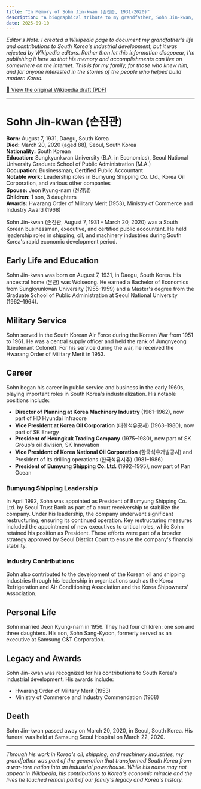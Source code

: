 ```yaml
---
title: "In Memory of Sohn Jin-kwan (손진관, 1931-2020)"
description: "A biographical tribute to my grandfather, Sohn Jin-kwan, a South Korean businessman and military veteran who helped build Korea's modern economy"
date: 2025-09-10
---
```


*Editor's Note: I created a Wikipedia page to document my grandfather's life and contributions to South Korea's industrial development, but it was rejected by Wikipedia editors. Rather than let this information disappear, I'm publishing it here so that his memory and accomplishments can live on somewhere on the internet. This is for my family, for those who knew him, and for anyone interested in the stories of the people who helped build modern Korea.*

[📄 View the original Wikipedia draft (PDF)](/sohn-jin-kwan-wikipedia-draft.pdf)

---

# Sohn Jin-kwan (손진관)

**Born:** August 7, 1931, Daegu, South Korea  
**Died:** March 20, 2020 (aged 88), Seoul, South Korea  
**Nationality:** South Korean  
**Education:** Sungkyunkwan University (B.A. in Economics), Seoul National University Graduate School of Public Administration (M.A.)  
**Occupation:** Businessman, Certified Public Accountant  
**Notable work:** Leadership roles in Bumyung Shipping Co. Ltd., Korea Oil Corporation, and various other companies  
**Spouse:** Jeon Kyung-nam (전경남)  
**Children:** 1 son, 3 daughters  
**Awards:** Hwarang Order of Military Merit (1953), Ministry of Commerce and Industry Award (1968)  

Sohn Jin-kwan (손진관, August 7, 1931 – March 20, 2020) was a South Korean businessman, executive, and certified public accountant. He held leadership roles in shipping, oil, and machinery industries during South Korea's rapid economic development period.

## Early Life and Education

Sohn Jin-kwan was born on August 7, 1931, in Daegu, South Korea. His ancestral home (본관) was Wolseong. He earned a Bachelor of Economics from Sungkyunkwan University (1955–1959) and a Master's degree from the Graduate School of Public Administration at Seoul National University (1962–1964).

## Military Service

Sohn served in the South Korean Air Force during the Korean War from 1951 to 1961. He was a central supply officer and held the rank of Jungnyeong (Lieutenant Colonel). For his service during the war, he received the Hwarang Order of Military Merit in 1953.

## Career

Sohn began his career in public service and business in the early 1960s, playing important roles in South Korea's industrialization. His notable positions include:

- **Director of Planning at Korea Machinery Industry** (1961–1962), now part of HD Hyundai Infracore
- **Vice President at Korea Oil Corporation** (대한석유공사) (1963–1980), now part of SK Energy
- **President of Heungkuk Trading Company** (1975–1980), now part of SK Group's oil division, SK Innovation
- **Vice President of Korea National Oil Corporation** (한국석유개발공사) and President of its drilling operations (한국석유시추) (1981–1986)
- **President of Bumyung Shipping Co. Ltd.** (1992–1995), now part of Pan Ocean

### Bumyung Shipping Leadership

In April 1992, Sohn was appointed as President of Bumyung Shipping Co. Ltd. by Seoul Trust Bank as part of a court receivership to stabilize the company. Under his leadership, the company underwent significant restructuring, ensuring its continued operation. Key restructuring measures included the appointment of new executives to critical roles, while Sohn retained his position as President. These efforts were part of a broader strategy approved by Seoul District Court to ensure the company's financial stability.

### Industry Contributions

Sohn also contributed to the development of the Korean oil and shipping industries through his leadership in organizations such as the Korea Refrigeration and Air Conditioning Association and the Korea Shipowners' Association.

## Personal Life

Sohn married Jeon Kyung-nam in 1956. They had four children: one son and three daughters. His son, Sohn Sang-Kyoon, formerly served as an executive at Samsung C&T Corporation.

## Legacy and Awards

Sohn Jin-kwan was recognized for his contributions to South Korea's industrial development. His awards include:

- Hwarang Order of Military Merit (1953)
- Ministry of Commerce and Industry Commendation (1968)

## Death

Sohn Jin-kwan passed away on March 20, 2020, in Seoul, South Korea. His funeral was held at Samsung Seoul Hospital on March 22, 2020.

---

*Through his work in Korea's oil, shipping, and machinery industries, my grandfather was part of the generation that transformed South Korea from a war-torn nation into an industrial powerhouse. While his name may not appear in Wikipedia, his contributions to Korea's economic miracle and the lives he touched remain part of our family's legacy and Korea's history.*